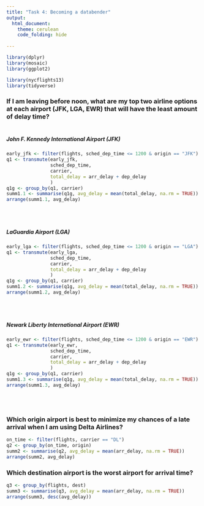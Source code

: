 ```yaml
---
title: "Task 4: Becoming a databender"
output:
  html_document:
    theme: cerulean
    code_folding: hide
    
---
```


```r
library(dplyr)
library(mosaic)
library(ggplot2)

library(nycflights13)
library(tidyverse)
```



### If I am leaving before noon, what are my top two airline options at each airport (JFK, LGA, EWR) that will have the least amount of delay time?<br><br>

##### John F. Kennedy International Airport (JFK)
```r
early_jfk <- filter(flights, sched_dep_time <= 1200 & origin == "JFK")
q1 <- transmute(early_jfk,
                sched_dep_time,
                carrier,
                total_delay = arr_delay + dep_delay
                )
q1g <- group_by(q1, carrier)
summ1.1 <- summarise(q1g, avg_delay = mean(total_delay, na.rm = TRUE))
arrange(summ1.1, avg_delay)
```
<br><br>

##### LaGuardia Airport (LGA)
```r
early_lga <- filter(flights, sched_dep_time <= 1200 & origin == "LGA")
q1 <- transmute(early_lga,
                sched_dep_time,
                carrier,
                total_delay = arr_delay + dep_delay
                )
q1g <- group_by(q1, carrier)
summ1.2 <- summarise(q1g, avg_delay = mean(total_delay, na.rm = TRUE))
arrange(summ1.2, avg_delay)
```
<br><br>

##### Newark Liberty International Airport (EWR)
```r
early_ewr <- filter(flights, sched_dep_time <= 1200 & origin == "EWR")
q1 <- transmute(early_ewr,
                sched_dep_time,
                carrier,
                total_delay = arr_delay + dep_delay
                )
q1g <- group_by(q1, carrier)
summ1.3 <- summarise(q1g, avg_delay = mean(total_delay, na.rm = TRUE))
arrange(summ1.3, avg_delay)
```
<br><br>




### Which origin airport is best to minimize my chances of a late arrival when I am using Delta Airlines?

```r
on_time <- filter(flights, carrier == "DL")
q2 <- group_by(on_time, origin)
summ2 <- summarise(q2, avg_delay = mean(arr_delay, na.rm = TRUE))
arrange(summ2, avg_delay)
```


### Which destination airport is the worst airport for arrival time?

```r
q3 <- group_by(flights, dest)
summ3 <- summarise(q3, avg_delay = mean(arr_delay, na.rm = TRUE))
arrange(summ3, desc(avg_delay))
```

